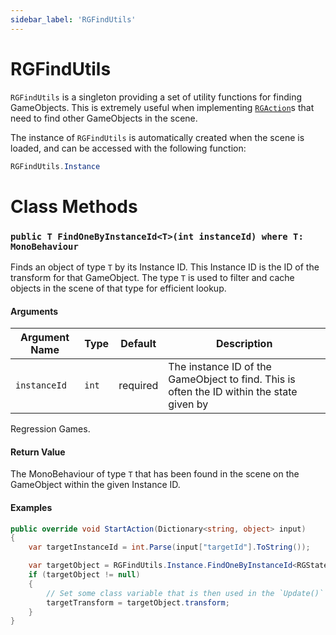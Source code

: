 ```yaml
---
sidebar_label: 'RGFindUtils'
---
```


# RGFindUtils

`RGFindUtils` is a singleton providing a set of utility functions for finding GameObjects. This
is extremely useful when implementing [`RGAction`](./RGAction)s that need to find other GameObjects in the scene.

The instance of `RGFindUtils` is automatically created when the scene is loaded, and can be accessed
with the following function:

```cs
RGFindUtils.Instance
```

# Class Methods

### `public T FindOneByInstanceId<T>(int instanceId) where T: MonoBehaviour`

Finds an object of type `T` by its Instance ID. This Instance ID is the ID of the transform for that GameObject.
The type `T` is used to filter and cache objects in the scene of that type for efficient lookup.

#### Arguments
Argument Name | Type | Default | Description
---|---|---|---|
`instanceId` | `int` | required | The instance ID of the GameObject to find. This is often the ID within the state given by
Regression Games.

#### Return Value
The MonoBehaviour of type `T` that has been found in the scene on the GameObject within the given Instance ID.

#### Examples

<Tabs>
<TabItem value="rg_action_example" label="Start an action to follow another object" default>

```cs
public override void StartAction(Dictionary<string, object> input)
{
    var targetInstanceId = int.Parse(input["targetId"].ToString());

    var targetObject = RGFindUtils.Instance.FindOneByInstanceId<RGState>(targetInstanceId);
    if (targetObject != null)
    {
        // Set some class variable that is then used in the `Update()` function
        targetTransform = targetObject.transform;
    }
}
```
</TabItem>
</Tabs>